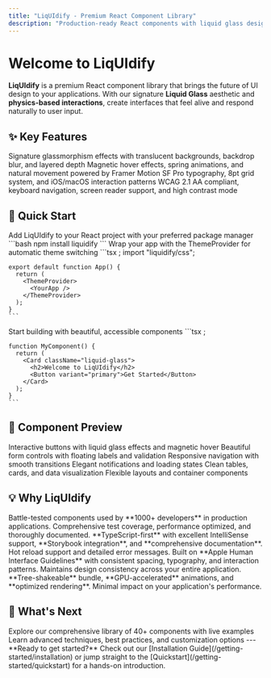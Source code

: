 ```yaml
---
title: "LiqUIdify - Premium React Component Library"
description: "Production-ready React components with liquid glass design and physics-based interactions. 40+ components, TypeScript-first, accessibility-ready."
---
```


# Welcome to LiqUIdify


**LiqUIdify** is a premium React component library that brings the future of UI design to your applications. With our signature **Liquid Glass** aesthetic and **physics-based interactions**, create interfaces that feel alive and respond naturally to user input.

## ✨ Key Features

<CardGroup cols={2}>
  <Card
    title="🌊 Liquid Glass Design"
    icon="droplet"
    href="/core-concepts/liquid-glass-system"
  >
    Signature glassmorphism effects with translucent backgrounds, backdrop blur,
    and layered depth
  </Card>
  <Card
    title="⚡ Physics-Based Interactions"
    icon="bolt"
    href="/guides/recipes"
  >
    Magnetic hover effects, spring animations, and natural movement powered by
    Framer Motion
  </Card>
  <Card
    title="🎯 Apple-Quality Polish"
    icon="apple"
    href="/core-concepts/theme-system"
  >
    SF Pro typography, 8pt grid system, and iOS/macOS interaction patterns
  </Card>
  <Card
    title="♿ Accessibility First"
    icon="universal-access"
    href="/guides/accessibility"
  >
    WCAG 2.1 AA compliant, keyboard navigation, screen reader support, and high
    contrast mode
  </Card>
</CardGroup>

## 🚀 Quick Start

<Steps>
  <Step title="Install LiqUIdify">
    Add LiqUIdify to your React project with your preferred package manager
    ```bash
    npm install liquidify
    ```
  </Step>
  <Step title="Setup Theme Provider">
    Wrap your app with the ThemeProvider for automatic theme switching
    ```tsx
    ;
    import "liquidify/css";

    export default function App() {
      return (
        <ThemeProvider>
          <YourApp />
        </ThemeProvider>
      );
    }
    ```

  </Step>
  <Step title="Use Components">
    Start building with beautiful, accessible components
    ```tsx
    ;

    function MyComponent() {
      return (
        <Card className="liquid-glass">
          <h2>Welcome to LiqUIdify</h2>
          <Button variant="primary">Get Started</Button>
        </Card>
      );
    }
    ```

  </Step>
</Steps>

## 🎨 Component Preview

<CardGroup cols={3}>
  <Card title="Buttons" href="/components/button">
    Interactive buttons with liquid glass effects and magnetic hover
  </Card>
  <Card title="Forms" href="/components/input">
    Beautiful form controls with floating labels and validation
  </Card>
  <Card title="Navigation" href="/components/navbar">
    Responsive navigation with smooth transitions
  </Card>
  <Card title="Feedback" href="/components/toast">
    Elegant notifications and loading states
  </Card>
  <Card title="Data Display" href="/components/table">
    Clean tables, cards, and data visualization
  </Card>
  <Card title="Layout" href="/components/modal">
    Flexible layouts and container components
  </Card>
</CardGroup>

## 💡 Why LiqUIdify

<AccordionGroup>
  <Accordion title="🏆 Production Ready">
    Battle-tested components used by **1000+ developers** in production
    applications. Comprehensive test coverage, performance optimized, and
    thoroughly documented.
  </Accordion>

<Accordion title="🔧 Developer Experience">
  **TypeScript-first** with excellent IntelliSense support, **Storybook
  integration**, and **comprehensive documentation**. Hot reload support and
  detailed error messages.
</Accordion>

<Accordion title="🎯 Design System">
  Built on **Apple Human Interface Guidelines** with consistent spacing,
  typography, and interaction patterns. Maintains design consistency across your
  entire application.
</Accordion>

  <Accordion title="⚡ Performance">
    **Tree-shakeable** bundle, **GPU-accelerated** animations, and **optimized
    rendering**. Minimal impact on your application's performance.
  </Accordion>
</AccordionGroup>

## 🌟 What's Next

<CardGroup cols={2}>
  <Card title="Browse Components" icon="shapes" href="/components">
    Explore our comprehensive library of 40+ components with live examples
  </Card>
  <Card title="Read the Guides" icon="book" href="/guides/theming">
    Learn advanced techniques, best practices, and customization options
  </Card>
</CardGroup>
---

<Note>
  **Ready to get started?** Check out our [Installation
  Guide](/getting-started/installation) or jump straight to the
  [Quickstart](/getting-started/quickstart) for a hands-on introduction.
</Note>
